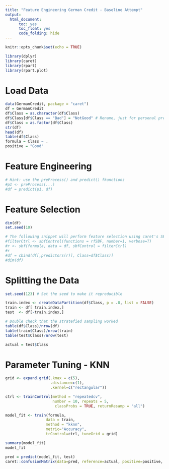```yaml
---
title: "Feature Engineering German Credit - Baseline Attempt"
output: 
  html_document:
      toc: yes
      toc_float: yes
      code_folding: hide
---
```


```r
knitr::opts_chunk$set(echo = TRUE)
```


```r
library(dplyr)
library(caret)
library(rpart)
library(rpart.plot)
```

# Load Data

```r
data(GermanCredit, package = "caret")
df = GermanCredit
df$Class = as.character(df$Class)
df$Class[df$Class == "Bad"] = "NotGood" # Rename, just for personal preference.
df$Class = as.factor(df$Class)
str(df)
head(df)
table(df$Class)
formula = Class ~ .
positive = "Good"
```

# Feature Engineering

```r
# Hint: use the preProcess() and predict() fkunctions
#p1 <- preProcess(...)
#df = predict(p1, df)
```

# Feature Selection

```r
dim(df)
set.seed(10)

# The following snippet will perform feature selection using caret's SBF = Selection By Filtering
#filterCtrl <- sbfControl(functions = rfSBF, number=1, verbose=T)
#r <- sbf(formula, data = df, sbfControl = filterCtrl)
#r
#df = cbind(df[,predictors(r)], Class=df$Class)]
#dim(df)
```

# Splitting the Data

```r
set.seed(123) # Set the seed to make it reproducible

train.index <- createDataPartition(df$Class, p = .8, list = FALSE)
train <- df[ train.index,]
test  <- df[-train.index,]

# Double check that the stratefied sampling worked
table(df$Class)/nrow(df)
table(train$Class)/nrow(train)
table(test$Class)/nrow(test)

actual = test$Class
```

# Parameter Tuning - KNN

```r
grid <- expand.grid(.kmax = c(5), 
                    .distance=c(1), 
                    .kernel=c("rectangular"))

ctrl <- trainControl(method = "repeatedcv", 
                     number = 10, repeats = 5, 
                      classProbs = TRUE, returnResamp = "all")

model_fit <- train(formula, 
                  data = train, 
                  method = "kknn", 
                  metric="Accuracy", 
                  trControl=ctrl, tuneGrid = grid)

summary(model_fit)
model_fit

pred = predict(model_fit, test)
caret::confusionMatrix(data=pred, reference=actual, positive=positive, dnn=c("Predicted", "Actual"))
```
